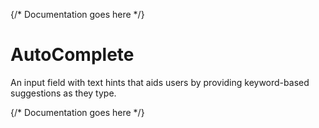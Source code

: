 

<Meta of={AutoCompleteStories} />

{/* Documentation goes here */}

# AutoComplete

An input field with text hints that aids users by providing keyword-based suggestions as they type.

{/* Documentation goes here */}

